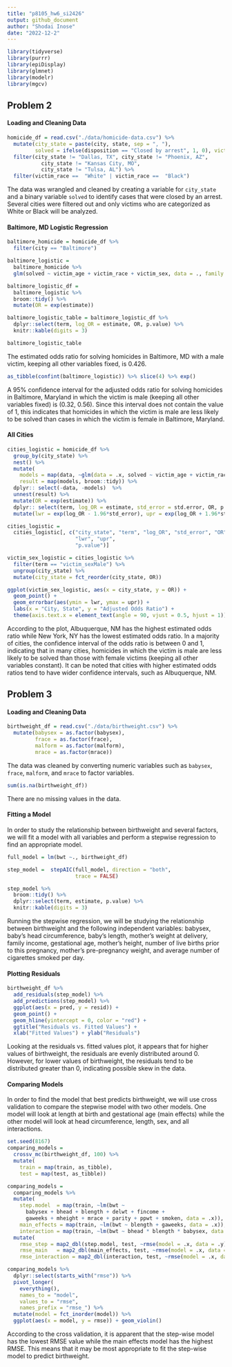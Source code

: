 ```yaml
---
title: "p8105_hw6_si2426"
output: github_document
author: "Shodai Inose"
date: "2022-12-2"
---
```


```r
library(tidyverse)
library(purrr)
library(epiDisplay)
library(glmnet)
library(modelr)
library(mgcv)
```

## Problem 2

#### Loading and Cleaning Data

```r
homicide_df = read.csv("./data/homicide-data.csv") %>% 
  mutate(city_state = paste(city, state, sep = ", "), 
         solved = ifelse(disposition == "Closed by arrest", 1, 0), victim_age = as.numeric(victim_age), victim_race = fct_relevel(victim_race, "White")) %>%
  filter(city_state != "Dallas, TX", city_state != "Phoenix, AZ",
           city_state != "Kansas City, MO",
           city_state != "Tulsa, AL") %>%
  filter(victim_race ==  "White" | victim_race ==  "Black")
```

The data was wrangled and cleaned by creating a variable for `city_state` and a binary variable `solved` to identify cases that were closed by an arrest. Several cities were filtered out and only victims who are categorized as White or Black will be analyzed. 

#### Baltimore, MD Logistic Regression
```r
baltimore_homicide = homicide_df %>% 
  filter(city == "Baltimore")

baltimore_logistic = 
  baltimore_homicide %>% 
  glm(solved ~ victim_age + victim_race + victim_sex, data = ., family = binomial()) 

baltimore_logistic_df = 
  baltimore_logistic %>% 
  broom::tidy() %>% 
  mutate(OR = exp(estimate)) 

baltimore_logistic_table = baltimore_logistic_df %>%
  dplyr::select(term, log_OR = estimate, OR, p.value) %>% 
  knitr::kable(digits = 3)

baltimore_logistic_table
```

The estimated odds ratio for solving homicides in Baltimore, MD with a male victim, keeping all other variables fixed, is 0.426.

```r
as_tibble(confint(baltimore_logistic)) %>% slice(4) %>% exp()
```

A 95% confidence interval for the adjusted odds ratio for solving homicides in Baltimore, Maryland in which the victim is male (keeping all other variables fixed) is (0.32, 0.56). Since this interval does not contain the value of 1, this indicates that homicides in which the victim is male are less likely to be solved than cases in which the victim is female in Baltimore, Maryland.

#### All Cities
```r
cities_logistic = homicide_df %>% 
  group_by(city_state) %>% 
  nest() %>%
  mutate( 
    models = map(data, ~glm(data = .x, solved ~ victim_age + victim_race + victim_sex, family = binomial())),
    result = map(models, broom::tidy)) %>%
  dplyr:: select(-data, -models)  %>% 
  unnest(result) %>%
  mutate(OR = exp(estimate)) %>%
  dplyr:: select(term, log_OR = estimate, std_error = std.error, OR, p.value) %>%
  mutate(lwr = exp(log_OR - 1.96*std_error), upr = exp(log_OR + 1.96*std_error))

cities_logistic =
  cities_logistic[, c("city_state", "term", "log_OR", "std_error", "OR", 
                      "lwr", "upr",
                      "p.value")]
```

```r
victim_sex_logistic = cities_logistic %>% 
  filter(term == "victim_sexMale") %>%
  ungroup(city_state) %>%
  mutate(city_state = fct_reorder(city_state, OR))

ggplot(victim_sex_logistic, aes(x = city_state, y = OR)) + 
  geom_point() +
  geom_errorbar(aes(ymin = lwr, ymax = upr)) +
  labs(x = "City, State", y = "Adjusted Odds Ratio") +
  theme(axis.text.x = element_text(angle = 90, vjust = 0.5, hjust = 1))
```

According to the plot, Albuquerque, NM has the highest estimated odds ratio while New York, NY has the lowest estimated odds ratio. In a majority of cities, the confidence interval of the odds ratio is between 0 and 1, indicating that in many cities, homicides in which the victim is male are less likely to be solved than those with female victims (keeping all other variables constant). It can be noted that cities with higher estimated odds ratios tend to have wider confidence intervals, such as Albuquerque, NM.

## Problem 3

#### Loading and Cleaning Data
```r
birthweight_df = read.csv("./data/birthweight.csv") %>%
  mutate(babysex = as.factor(babysex),
         frace = as.factor(frace),
         malform = as.factor(malform),
         mrace = as.factor(mrace))
```

The data was cleaned by converting numeric variables such as `babysex`, `frace`, `malform`, and `mrace` to factor variables. 

```r
sum(is.na(birthweight_df))
```
There are no missing values in the data.

#### Fitting a Model

In order to study the relationship between birthweight and several factors, we will fit a model with all variables and perform a stepwise regression to find an appropriate model.

```r
full_model = lm(bwt ~., birthweight_df)

step_model =  stepAIC(full_model, direction = "both", 
                      trace = FALSE)

step_model %>% 
  broom::tidy() %>% 
  dplyr::select(term, estimate, p.value) %>% 
  knitr::kable(digits = 3)
```

Running the stepwise regression, we will be studying the relationship between birthweight and the following independent variables: babysex, baby's head circumference, baby's length, mother's weight at delivery, family income, gestational age, mother's height, number of live births prior to this pregnancy, mother's pre-pregnancy weight, and average number of cigarettes smoked per day.

#### Plotting Residuals
```r
birthweight_df %>% 
  add_residuals(step_model) %>% 
  add_predictions(step_model) %>%
  ggplot(aes(x = pred, y = resid)) + 
  geom_point() +
  geom_hline(yintercept = 0, color = "red") +
  ggtitle("Residuals vs. Fitted Values") +
  xlab("Fitted Values") + ylab("Residuals")
```

Looking at the residuals vs. fitted values plot, it appears that for higher values of birthweight, the residuals are evenly distributed around 0. However, for lower values of birthweight, the residuals tend to be distributed greater than 0, indicating possible skew in the data.

#### Comparing Models

In order to find the model that best predicts birthweight, we will use cross validation to compare the stepwise model with two other models. One model will look at length at birth and gestational age (main effects) while the other model will look at head circumference, length, sex, and all interactions.

```r
set.seed(8167)
comparing_models =
  crossv_mc(birthweight_df, 100) %>% 
  mutate(
    train = map(train, as_tibble),
    test = map(test, as_tibble))

comparing_models = 
  comparing_models %>% 
  mutate(
    step.model  = map(train, ~lm(bwt ~ 
      babysex + bhead + blength + delwt + fincome + 
      gaweeks + mheight + mrace + parity + ppwt + smoken, data = .x)),
    main_effects = map(train, ~lm(bwt ~ blength + gaweeks, data = .x)),
    interaction = map(train, ~lm(bwt ~ bhead * blength * babysex, data = .x))) %>%
  mutate(
    rmse_step = map2_dbl(step.model, test, ~rmse(model = .x, data = .y)),
    rmse_main   = map2_dbl(main_effects, test, ~rmse(model = .x, data = .y)),
    rmse_interaction = map2_dbl(interaction, test, ~rmse(model = .x, data = .y)))

comparing_models %>% 
  dplyr::select(starts_with("rmse")) %>% 
  pivot_longer(
    everything(),
    names_to = "model", 
    values_to = "rmse",
    names_prefix = "rmse_") %>% 
  mutate(model = fct_inorder(model)) %>% 
  ggplot(aes(x = model, y = rmse)) + geom_violin()
```

According to the cross validation, it is apparent that the step-wise model has the lowest RMSE value while the main effects model has the highest RMSE. This means that it may be most appropriate to fit the step-wise model to predict birthweight. 


